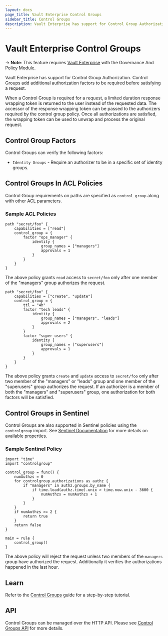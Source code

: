 ```yaml
---
layout: docs
page_title: Vault Enterprise Control Groups
sidebar_title: Control Groups
description: Vault Enterprise has support for Control Group Authorization.
---
```


# Vault Enterprise Control Groups

-> **Note**: This feature requires [Vault Enterprise](https://www.hashicorp.com/products/vault/)
with the Governance And Policy Module.

Vault Enterprise has support for Control Group Authorization. Control Groups
add additional authorization factors to be required before satisfying a request.

When a Control Group is required for a request, a limited duration response
wrapping token is returned to the user instead of the requested data. The
accessor of the response wrapping token can be passed to the authorizers
required by the control group policy. Once all authorizations are satisfied,
the wrapping token can be used to unwrap and process the original request.

## Control Group Factors

Control Groups can verify the following factors:

- `Identity Groups` - Require an authorizer to be in a specific set of identity
  groups.

## Control Groups In ACL Policies

Control Group requirements on paths are specified as `control_group` along
with other ACL parameters.

### Sample ACL Policies

```
path "secret/foo" {
    capabilities = ["read"]
    control_group = {
        factor "ops_manager" {
            identity {
                group_names = ["managers"]
                approvals = 1
            }
        }
    }
}
```

The above policy grants `read` access to `secret/foo` only after one member of
the "managers" group authorizes the request.

```
path "secret/foo" {
    capabilities = ["create", "update"]
    control_group = {
        ttl = "4h"
        factor "tech leads" {
            identity {
                group_names = ["managers", "leads"]
                approvals = 2
            }
        }
        factor "super users" {
            identity {
                group_names = ["superusers"]
                approvals = 1
            }
        }
    }
}
```

The above policy grants `create` and `update` access to `secret/foo` only after
two member of the "managers" or "leads" group and one member of the "superusers"
group authorizes the request. If an authorizer is a member of both the
"managers" and "superusers" group, one authorization for both factors will be
satisfied.

## Control Groups in Sentinel

Control Groups are also supported in Sentinel policies using the `controlgroup`
import. See [Sentinel Documentation](/docs/enterprise/sentinel) for more
details on available properties.

### Sample Sentinel Policy

```
import "time"
import "controlgroup"

control_group = func() {
    numAuthzs = 0
    for controlgroup.authorizations as authz {
		if "managers" in authz.groups.by_name {
			if time.load(authz.time).unix > time.now.unix - 3600 {
				numAuthzs = numAuthzs + 1
			}
		}
    }
    if numAuthzs >= 2 {
        return true
    }
    return false
}

main = rule {
    control_group()
}
```

The above policy will reject the request unless two members of the `managers`
group have authorized the request. Additionally it verifies the authorizations
happened in the last hour.

## Learn

Refer to the [Control Groups](https://learn.hashicorp.com/vault/identity-access-management/iam-control-groups)
guide for a step-by-step tutorial.

## API

Control Groups can be managed over the HTTP API. Please see
[Control Groups API](/api/system/control-group) for more details.
